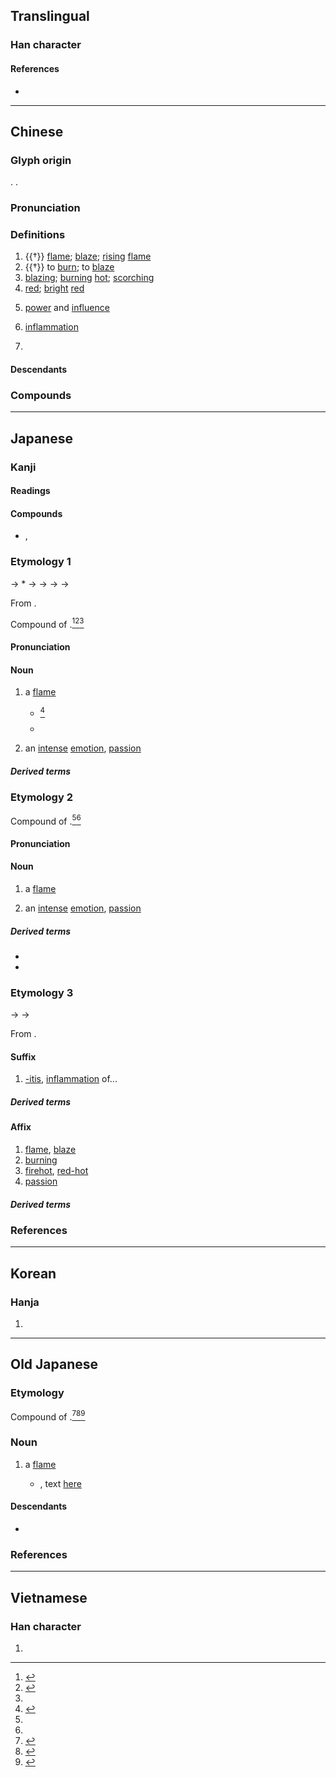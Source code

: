 {{also|焱}}
{{character info/new}}
==Translingual==

===Han character===
{{stroke order|strokes=8}}
{{Han char|rn=86|rad=火|as=04|sn=8|four=90809|canj=FF|ids=⿱火火}}

====References====
* {{Han ref|kx=0667.130|dkj=18910|dj=1076.210|hdz=32193.060|uh=708E|ud=28814|bh=AAA2|bd=43682}}

----

==Chinese==
{{zh-forms|alt=炏}}

===Glyph origin===
{{Han etym}}
{{Han compound|火|火|t1=[[fire]]|t2=fire|ls=ic}}. {{zh-etym-double|火|fire}}.

===Pronunciation===
{{zh-pron
|m=yán
|m-s=
|c=jim4
|c-t=yiam5
|g=
|h=pfs=yàm/yam;gd=yiam2
|j=
|mb=
|md=ièng
|mn=qz,tw,xm,zz:iām/xm,zz:iâm
|mn-t=iam7/iem7
|mn-t_note=iam7 - Shantou; iem7 - Chaozhou
|w=3hhi
|x=
|mc=y
|oc=y
|cat=n,v,a,pn
}}

===Definitions===
{{zh-hanzi}}

# {{†}} [[flame]]; [[blaze]]; [[rising]] [[flame]]
# {{†}} to [[burn]]; to [[blaze]]
# [[blazing]]; [[burning]] [[hot]]; [[scorching]]
# [[red]]; [[bright]] [[red]]
# {{lb|zh|figurative}} [[power]] and [[influence]]
# {{lb|zh|medicine}} [[inflammation]]
# {{lb|zh|mythology}} {{w|Yan Emperor}} {{gl|[[ancient]] [[legendary]] Chinese [[ruler]]}}

====Descendants====
{{CJKV||えん|염|viêm}}

===Compounds===
{{zh-der|炎帝|炎旱|炎黃|炎涼|炎涼世態|炎熱|炎日|炎暑|炎天|炎夏|炎炎|炎焰|炎陽|炎症:inflammation|膀胱炎:cystitis|咽喉炎|副鼻腔炎|咽頭炎|口炎|中耳炎|口角炎|大腸炎|乳腺炎|心內膜炎|尿道炎|孫炎|世態炎涼|子宮頸炎|內耳炎|喉炎|卵巢炎|支氣管炎|炎炎夏日|發炎|炎徼|炎精|炎丘|炎方|瞼腺炎|炎土|皮膚肌炎|炎火|會厭炎|毛囊炎|日本腦炎|炎黃子孫|皮膚炎|炎上|盲腸炎|炎漢|牙髓炎|炎光|炎陽炙人|炎精之數|消炎藥|消炎|消炎片|淚囊炎|氣管炎|扁桃腺炎|肋膜炎|關節炎|筋膜炎|胃炎|鼻竇炎|骨髓炎|股關節炎|角膜炎|髓膜炎|鼓膜炎|結膜炎|腎盂炎|腦炎|肺炎|鼻炎|骨膜炎|肝炎|腮腺炎|趨炎附勢|趨炎附熱|附炎|闌尾炎|肝火上炎|舌炎|赫赫炎炎|趨炎奉勢|貴勢炎炎|腎炎|胸膜炎|腹膜炎|腦膜炎|腸炎}}

----

==Japanese==

===Kanji===
{{ja-kanji|grade=c|rs=火04}}

====Readings====
{{ja-readings
|goon=えん<えん<えむ
|kanon=えん<えん<えむ
|kun=ほのお-<ほのほ-, ほむら-, も-える<も-える<も-𛀁る
}}

====Compounds====
* {{ja-r|陽炎|かぎろい}}, {{ja-r|陽炎|かげろう}}

===Etymology 1===
{{ja-kanjitab|yomi=k|ほのお|alt=焔}}
{{wp|lang=ja}}
{{wp|Flame}}
{{IPAfont|⟨po no<sub>2</sub> po⟩}} → *{{IPAchar|/ponəpo/}} → {{IPAchar|/ɸonoɸo/}} → {{IPAchar|/ɸonowo/}} → {{IPAchar|/honowo/}} → {{IPAchar|/honoː/}}

From {{inh|ja|ojp|炎|tr=pono<sub>2</sub>po}}.

Compound of {{com|ja|sort=ほのお|火|tr1=ho|pos1=combining form of ''hi'', “[[fire]]”|の|tr2=no|pos2=possessive particle|穂|tr3=ho|t3=[[ear]], [[head]]}}.<ref name="KDJ">{{R:Kokugo Dai Jiten}}</ref><ref name="DJS">{{R:Daijisen}}</ref><ref name="DJR"/>

====Pronunciation====
{{ja-pron|yomi=k|ほのお|acc=1|acc_ref=DJR,NHK,SMK5|acc2=2|acc2_ref=NHK}}

====Noun====
{{ja-noun|ほのお|hhira=ほのほ}}

# a [[flame]]
#* {{RQ:Konkōmyō Saishōōkyō Ongi|5 (front)}}<ref>{{R:Konkōmyō Saishōōkyō Ongi}}</ref>
#*: {{lang|ja|燄 '''保乃保'''}}
#* {{quote-book|ja||date=Dec 22 2001||Premium Pack 5|chapter={{ruby|{{lang|ja|[真紅眼の黒竜](レッドアイズ・ブラックドラゴン)}}}}|trans-chapter=Red-Eyes Black Dragon|publisher={{w|Konami}}||}}
#*: {{ja-usex|真%紅の眼を持つ黒%竜。怒りの黒き'''炎'''はその眼に映る者%全てを焼き尽くす。|^しん%く の め を もつ こく%りゅう。^いかり の くろき '''ほのお''' は その め に うつる もの% すべて を やきつくす。|A black dragon with crimson eyes. Its black '''flames''' of fury burn away anything that’s reflected in those eyes.}}
#: {{ja-usex|ハリー・ポッターと'''炎'''のゴブレット|^ハリー・^ポッター と '''^ほのお''' の ^ゴブレット|''{{w|Harry Potter and the Goblet of Fire|Harry Potter and the Goblet of '''Fire'''}}''}}
#: {{ja-usex|燃え広がる'''炎'''|^もえひろがる '''^ほのお'''|''{{w|Catching Fire|Catching '''Fire'''}}''}}
# {{lb|ja|sort=ほのお|figuratively}} an [[intense]] [[emotion]], [[passion]]

=====Derived terms=====
{{col3-u|ja
|{{ja-r|炎 細%胞|ほのお さい%ぼう}}
|{{ja-r|炎スペクトル|ほのお スペクトル}}
|{{ja-r|踊り炎|おどり ほのお}}
|{{ja-r|瞋%恚の炎|しん%い の ほのお}}
|{{ja-r|胸の炎|むね の ほのお}}
}}

===Etymology 2===
{{ja-kanjitab|yomi=k|ほむら|alt=焔}}

Compound of {{com|ja|sort=ほむら|火|tr1=ho|t1=[[fire]]|pos1=combining form|群|tr2=mura|t2=[[gathering]], [[group]]}}.<ref name="DJS"/><ref name="DJR"/>

====Pronunciation====
{{ja-pron|yomi=k|ほむら|acc=0|acc_ref=DJR,SMK5|acc2=1|acc2_ref=DJR}}

====Noun====
{{ja-noun|ほむら}}

# a [[flame]]
# {{lb|ja|sort=ほむら|figuratively}} an [[intense]] [[emotion]], [[passion]]

=====Derived terms=====
* {{ja-r|瞋%恚の炎|しん%い の ほむら}}
* {{ja-r|胸の炎|むね の ほむら}}

===Etymology 3===
{{ja-kanjitab|yomi=o|えん|alt=焔}}

{{IPAchar|/em/}} → {{IPAchar|/emʉ/}} → {{IPAchar|/eɴ/}}

From {{der|ja|ltc|sort=えん|-}} {{ltc-l|炎}}.

====Suffix====
{{ja-pos|suffix|えん}}

# {{lb|ja|sort=えん|medicine}} [[-itis]], [[inflammation]] of...

=====Derived terms=====
{{col3-u|ja
|{{ja-r|胃%炎|い%えん}}
|{{ja-r|肝%炎|かん%えん}}
|{{ja-r|強%膜%炎|きょう%まく%えん|[[scleritis]]}}
|{{ja-r|筋%炎|きん%えん|[[myositis]]}}
|{{ja-r|結%膜%炎|けつ%まく%えん}}
|{{ja-r|虹%彩%炎|こう%さい%えん}}
|{{ja-r|口%内%炎|こう%ない%えん}}
|{{ja-r|細%気%管%支%炎|さい%き%かん%し%えん|[[bronchiolitis]]}}
|{{ja-r|腎%盂%炎|じん%う%えん|[[pyelitis]]}}
|{{ja-r|神%経%炎|しん%けい%えん|[[neuritis]]}}
|{{ja-r|膵%臓%炎|すい%ぞう%えん|[[pancreatitis]]}}
|{{ja-r|脊%髄%炎|せき%ずい%えん|[[myelitis]]}}
|{{ja-r|舌%炎|ぜつ%えん}}
|{{ja-r|大%腸%炎|だい%ちょう%えん}}
|{{ja-r|胆%嚢%炎|たん%のう%えん}}
|{{ja-r|膣%炎|ちつ%えん|[[vaginitis]]}}
|{{ja-r|虫%垂%炎|ちゅう%すい%えん}}
|{{ja-r|尿%道%炎|にょう%どう%えん}}
|{{ja-r|肺%炎|はい%えん}}
|{{ja-r|葡%萄%膜%炎|ぶ%どう%まく%えん}}
|{{ja-r|膀%胱%炎|ぼう%こう%えん}}
|{{ja-r|盲%腸%炎|もう%ちょう%えん}}
|{{ja-r|網%膜%炎|もう%まく%えん|[[retinitis]]}}
}}

====Affix====
{{ja-pos|affix|えん}}

# [[flame]], [[blaze]]
# [[burning]]
# [[firehot]], [[red-hot]]
# [[passion]]

=====Derived terms=====
{{col4-u|ja
|{{ja-r|炎%炎|えん%えん|rom=-}}, {{ja-r|炎%々|えん%えん}}
|{{ja-r|煙%炎|えん%えん}}
|{{ja-r|炎%干|えん%かん}}
|{{ja-r|炎%暑|えん%しょ}}
|{{ja-r|炎%症|えん%しょう}}
|{{ja-r|炎%上|えん%じょう}}
|{{ja-r|炎%色|えん%しょく}}
|{{ja-r|炎%帝|えん%てい}}
|{{ja-r|炎%天|えん%てん}}
|{{ja-r|炎%熱|えん%ねつ}}
|{{ja-r|炎%涼|えん%りょう}}
|{{ja-r|火%炎|か%えん}}
|{{ja-r|外%炎|がい%えん}}
|{{ja-r|気%炎|き%えん}}
|{{ja-r|光%炎|こう%えん}}
|{{ja-r|情%炎|じょう%えん}}
|{{ja-r|酸%化%炎|さん%か%えん}}
|{{ja-r|内%炎|ない%えん}}
|{{ja-r|爆%炎|ばく%えん}}
|{{ja-r|防%炎|ぼう%えん}}
|{{ja-r|余%炎|よ%えん}}
}}

===References===
<references/>

{{C|ja|Fire|sort=ほのお}}
{{C|ja|Diseases|sort=えん}}

{{cln|ja|words with multiple readings}}

----

==Korean==

===Hanja===
{{ko-hanja|hangeul=[[염]]|eumhun=|rv=yeom|mr=yŏm|y=yem}}

# {{rfdef|ko|sort=火04}}

----

==Old Japanese==

===Etymology===
Compound of {{com|ojp|sort=ほのお|火|tr1=po|pos1=combining form of ''pi<sub>2</sub>'', “[[fire]]”|の|tr2=no<sub>2</sub>|pos2=possessive particle|穗|tr3=po|t3=[[ear]], [[head]]}}.<ref>{{R:Kokugo Dai Jiten}}</ref><ref>{{R:Daijisen}}</ref><ref>{{R:Daijirin}}</ref>

===Noun===
{{head|ojp|noun|tr=pono<sub>2</sub>po|kana|ほのほ|sort=ほのほ}}

# a [[flame]]
#* {{RQ:Manyoshu|13|3344}}, text [http://jti.lib.virginia.edu/japanese/manyoshu/Man13Yo.html#3344 here]
#*: {{ux|ojp|...[[螢なす|螢成]]髣髴聞而大土乎'''火穗'''跡而...|tr=...potaru nasu pono<sub>2</sub>ka ni ki<sub>1</sub>ki<sub>1</sub>te opotuti wo '''pono<sub>2</sub>po''' to<sub>2</sub> pumi<sub>1</sub>te...}}

====Descendants====
* {{desc|ja|炎|tr=honō}}

===References===
<references/>

----

==Vietnamese==

===Han character===
{{vi-hantu|[[viêm]]|rs=火04}}

# {{rfdef|vi|sort=火04}}